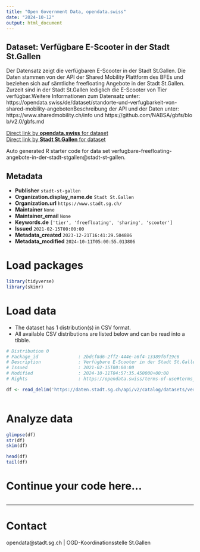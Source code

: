 ```yaml
---
title: "Open Government Data, opendata.swiss"
date: "2024-10-12"
output: html_document
---
```


## Dataset: Verfügbare E-Scooter in der Stadt St.Gallen

Der Datensatz zeigt die verfügbaren E-Scooter in der Stadt St.Gallen. Die Daten stammen von der API der Shared Mobility Plattform des BFEs und beziehen sich auf sämtliche freefloating Angebote in der Stadt St.Gallen. Zurzeit sind in der Stadt St.Gallen lediglich die E-Scooter von Tier verfügbar.Weitere Informationen zum Datensatz unter: https://opendata.swiss/de/dataset/standorte-und-verfugbarkeit-von-shared-mobility-angebotenBeschreibung der API und der Daten unter: https://www.sharedmobility.ch/info und https://github.com/NABSA/gbfs/blob/v2.0/gbfs.md

[Direct link by **opendata.swiss** for dataset](https://opendata.swiss/de/dataset/verfugbare-e-scooter-in-der-stadt-st-gallen)<br>
[Direct link by **Stadt St.Gallen** for dataset](https://daten.stadt.sg.ch/explore/dataset/verfugbare-freefloating-angebote-in-der-stadt-stgallen/)

Auto generated R starter code for data set verfugbare-freefloating-angebote-in-der-stadt-stgallen@stadt-st-gallen.

## Metadata

- **Publisher** `stadt-st-gallen`
- **Organization.display_name.de** `Stadt St.Gallen`
- **Organization.url** `https://www.stadt.sg.ch/`
- **Maintainer** `None`
- **Maintainer_email** `None`
- **Keywords.de** `['tier', 'freefloating', 'sharing', 'scooter']`
- **Issued** `2021-02-15T00:00:00`
- **Metadata_created** `2023-12-21T16:41:29.504886`
- **Metadata_modified** `2024-10-11T05:00:55.013806`


# Load packages

```r

library(tidyverse)
library(skimr)

```

# Load data

-   The dataset has 1 distribution(s) in CSV format.
-   All available CSV distributions are listed below and can be read into a tibble.

```r

# Distribution 0
# Package_id               : 2bdcf8d6-2ff2-444e-a6f4-13389f6f19c6
# Description              : Verfügbare E-Scooter in der Stadt St.Gallen (csv)
# Issued                   : 2021-02-15T00:00:00
# Modified                 : 2024-10-11T04:57:35.450000+00:00
# Rights                   : https://opendata.swiss/terms-of-use#terms_by

df <- read_delim('https://daten.stadt.sg.ch/api/v2/catalog/datasets/verfugbare-freefloating-angebote-in-der-stadt-stgallen/exports/csv?use_labels=true')



```

# Analyze data

```r

glimpse(df)
str(df)
skim(df)

head(df)
tail(df)

```

# Continue your code here...

```r

```

------------------------------------------------------------------------

# Contact

opendata@stadt.sg.ch | OGD-Koordinationsstelle St.Gallen
